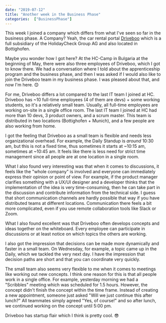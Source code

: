 ---
date: "2019-07-12"
title: "Another week in the Business Phase"
categories:  ["BusinessPhase"]
---

This week I joined a company which differs from what I've seen so far in the business phase.
A Company? Yeah, the car rental portal [Driveboo](https://www.driveboo.com/) which is a full subsidiary of the HolidayCheck Group AG and also located in Bottighofen.

Maybe you wonder how I got here? 
At the HC-Camp in Bulgaria at the beginning of May, there were also three employees of Driveboo, which I got to know there.
We had a conversation where I told about the apprenticeship program and the business phase, and then I was asked if I would also like to join the Driveboo team in my business phase.
I was pleased about that, and now I'm here. 😊

For me, Driveboo differs a lot compared to the last IT team I joined at HC.
Driveboo has ~10 full-time employees (4 of them are devs) + some working students, so it's a relatively small team.
Usually, all full-time employees are working on-site in a single office room.
The last IT team I joined at HC had more than 10 devs, 3 product owners, and a scrum master.
This team is distributed in two locations (Bottighofen + Munich), and a few people are also working from home.

I got the feeling that Driveboo as a small team is flexible and needs less organizational overhead.
For example, the Daily Standup is *around* 10:30 am, but this is not a fixed time, thus sometimes it starts at ~10:15 am, sometimes at ~10:45 am.
It feels like there is less need for strict time management since all people are at one location in a single room.

What I also found very interesting was that when it comes to discussions, it feels like the "whole company" is involved and everyone can immediately express their opinion or point of view.
For example, if the product manager clarifies something with a UX/UI designer and a developer thinks that the implementation of the idea is very time-consuming,
then he can take part in the discussion and contribute information from the technical side.
I guess that short communication channels are hardly possible that way if you have distributed teams at different locations.
Communication there feels a bit more complicated, even if you use remote collaboration tools like Slack or Zoom. 

What I also found excellent was that Driveboo often develops concepts and ideas together on the whiteboard.
Every employee can participate in discussions or at least notice on which topics the others are working.

I also got the impression that decisions can be made more dynamically and faster in a small team.
On Wednesday, for example, a topic came up in the Daily, which we tackled the very next day.
I have the impression that decision paths are short and that you can coordinate very quickly.

The small team also seems very flexible to me when it comes to meetings like working out new concepts.
I think one reason for this is that all people work in a single office.
For example, yesterday morning we had a "Scribbles" meeting which was scheduled for 1.5 hours.
However, the concept didn't finish the concept within the time frame.
Instead of creating a new appointment, someone just asked "Will we just continue this after lunch?"
All teammates simply agreed "Yes, of course!" and so after lunch, we continued working on the concept until 5:00 pm.

Driveboo has startup flair which I think is pretty cool. 😎